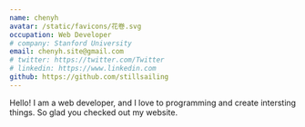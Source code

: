 ```yaml
---
name: chenyh
avatar: /static/favicons/花卷.svg
occupation: Web Developer
# company: Stanford University
email: chenyh.site@gmail.com
# twitter: https://twitter.com/Twitter
# linkedin: https://www.linkedin.com
github: https://github.com/stillsailing
---
```


Hello! I am a web developer, and I love to programming and create intersting things. So glad you checked out my website.
